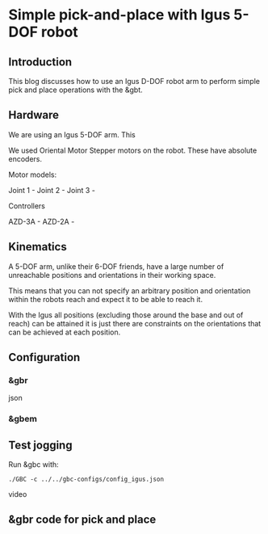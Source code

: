 # Simple pick-and-place with Igus 5-DOF robot

## Introduction

This blog discusses how to use an Igus D-DOF robot arm to perform simple pick and place operations with the &gbt.

## Hardware

We are using an Igus 5-DOF arm. This

We used Oriental Motor Stepper motors on the robot. These have absolute encoders.

Motor models:

Joint 1 -
Joint 2 -
Joint 3 -

Controllers

AZD-3A -
AZD-2A -


## Kinematics

A 5-DOF arm, unlike their 6-DOF friends, have a large number of unreachable positions and orientations in their working space.

This means that you can not specify an arbitrary position and orientation within the robots reach and expect it to be able to reach it.

With the Igus all positions (excluding those around the base and out of reach) can be attained it is just there are constraints on the orientations that can be achieved at each position.

## Configuration

### &gbr

json


### &gbem



## Test jogging

Run &gbc with:

`./GBC -c ../../gbc-configs/config_igus.json`


video

## &gbr code for pick and place